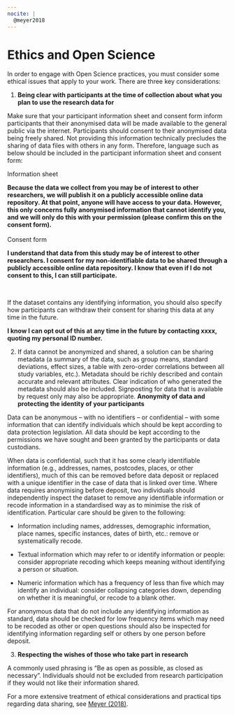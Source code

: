 ```yaml
---
nocite: |
  @meyer2018
---
```


# Ethics and Open Science 

In order to engage with Open Science practices, you must consider some ethical issues that apply to your work. There are three key considerations: 

1.  **Being clear with participants at the time of collection about what you plan to use the research data for** 

Make sure that your participant information sheet and consent form inform participants that their anonymised data will be made available to the general public via the internet. Participants should consent to their anonymised data being freely shared. Not providing this information technically precludes the sharing of data files with others in any form. Therefore, language such as below should be included in the participant information sheet and consent form: 

Information sheet 

**Because the data we collect from you may be of interest to other researchers, we will publish it on a publicly accessible online data repository. At that point, anyone will have access to your data. However, this only concerns fully anonymised information that cannot identify you, and we will only do this with your permission (please confirm this on the consent form).** \
 \
Consent form 

**I understand that data from this study may be of interest to other researchers. I consent for my non-identifiable data to be shared** **through a publicly accessible online data repository. I know that even if I do not consent to this, I can still participate.** 

 

If the dataset contains any identifying information, you should also specify how participants can withdraw their consent for sharing this data at any time in the future.  

**I know I can opt out of this at any time in the future by contacting xxxx, quoting my personal ID number.** 

2.  If data cannot be anonymized and shared, a solution can be sharing metadata (a summary of the data, such as group means, standard deviations, effect sizes, a table with zero-order correlations between all study variables, etc.). Metadata should be richly described and contain accurate and relevant attributes. Clear indication of who generated the metadata should also be included. Signposting for data that is available by request only may also be appropriate. **Anonymity of data and protecting the identity of your participants** 

Data can be anonymous -- with no identifiers -- or confidential -- with some information that can identify individuals which should be kept according to data protection legislation. All data should be kept according to the permissions we have sought and been granted by the participants or data custodians. 

When data is confidential, such that it has some clearly identifiable information (e.g., addresses, names, postcodes, places, or other identifiers), much of this can be removed before data deposit or replaced with a unique identifier in the case of data that is linked over time. Where data requires anonymising before deposit, two individuals should independently inspect the dataset to remove any identifiable information or recode information in a standardised way as to minimise the risk of identification. Particular care should be given to the following: 

-   Information including names, addresses, demographic information, place names, specific instances, dates of birth, etc.: remove or systematically recode. 

<!-- -->

-   Textual information which may refer to or identify information or people: consider appropriate recoding which keeps meaning without identifying a person or situation. 

-   Numeric information which has a frequency of less than five which may identify an individual: consider collapsing categories down, depending on whether it is meaningful, or recode to a blank other. 

For anonymous data that do not include any identifying information as standard, data should be checked for low frequency items which may need to be recoded as other or open questions should also be inspected for identifying information regarding self or others by one person before deposit.  

3.  **Respecting the wishes of those who take part in research** 

A commonly used phrasing is "Be as open as possible, as closed as necessary". Individuals should not be excluded from research participation if they would not like their information shared. 

For a more extensive treatment of ethical considerations and practical tips regarding data sharing, see [Meyer (2018)](https://journals.sagepub.com/doi/10.1177/2515245917747656). 
